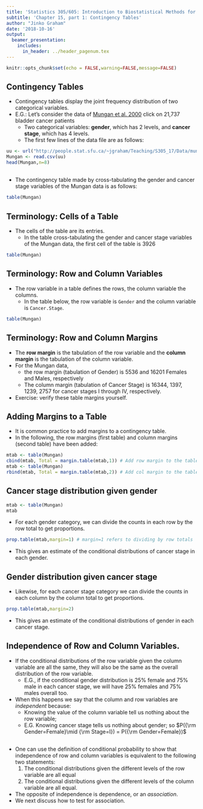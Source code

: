 ```yaml
---
title: 'Statistics 305/605: Introduction to Biostatistical Methods for Health Sciences'
subtitle: 'Chapter 15, part 1: Contingency Tables'
author: "Jinko Graham"
date: '2018-10-16'
output: 
  beamer_presentation:
    includes:
      in_header: ../header_pagenum.tex
---
```


```r
knitr::opts_chunk$set(echo = FALSE,warning=FALSE,message=FALSE)
```


## Contingency Tables 

* Contingency tables display
the joint frequency distribution of two categorical variables.
* E.G.: Let's consider the data of [Mungan et al. 2000](https://www.ncbi.nlm.nih.gov/pubmed/10699612) \tiny click
\normalsize on 21,737 bladder cancer patients
    + Two categorical variables: **gender**, which has 2 levels,
    and **cancer stage**, which has 4 levels.
    + The first few lines of the data file are as follows:


\scriptsize

```r
uu <- url("http://people.stat.sfu.ca/~jgraham/Teaching/S305_17/Data/mung.csv")
Mungan <- read.csv(uu)
head(Mungan,n=8)
```

## 

* The contingency table made by cross-tabulating
the gender and cancer stage variables of the Mungan data is as follows:

```r
table(Mungan)
```


## Terminology: Cells of a Table

* The cells of the table are its entries.
    + In the table cross-tabulating the gender and cancer 
    stage variables of the Mungan data, the first cell of the table is 3926
    
    
\scriptsize

```r
table(Mungan)
```

## Terminology: Row and Column Variables

* The row variable in a table defines the rows, the 
column variable the columns. 
    + In the table below, the row variable is `Gender` 
    and the column variable is `Cancer.Stage`.
    
\scriptsize

```r
table(Mungan)
```

## Terminology: Row and Column Margins

* The **row margin** is the tabulation of the row variable and 
the **column margin** is the tabulation of the column variable. 
* For the Mungan data, 
    + the row margin (tabulation of Gender) is 5536 and 
    16201 Females and Males, respectively
    + The column margin (tabulation of Cancer Stage) is
    16344, 1397, 1239, 2757 for cancer stages I through IV,
    respectively.
* Exercise: verify these table margins yourself.

## Adding Margins to a Table

* It is common practice to add margins to a contingency table.
* In the following, the row margins (first table) and 
column margins (second table) have been added:

```r
mtab <- table(Mungan)
cbind(mtab, Total = margin.table(mtab,1)) # Add row margin to the table
mtab <- table(Mungan)
rbind(mtab, Total = margin.table(mtab,2)) # Add col margin to the table
```

<!-- NTS: Row margin is marginal distn of the row variable
and col margin is marginal distn of the column variable.
-->

## Cancer stage distribution given gender

\scriptsize

```r
mtab <- table(Mungan)
mtab
```
\normalsize

* For each gender category, we can divide the 
counts in each row by
    the row total to get proportions.
    
\scriptsize

```r
prop.table(mtab,margin=1) # margin=1 refers to dividing by row totals
```

\normalsize

* This gives an estimate of the conditional distributions of cancer stage in each gender.
    
## Gender distribution given cancer stage 

* Likewise, for each cancer stage category we can divide
the counts in each column by the column total 
to get proportions.

\scriptsize

```r
prop.table(mtab,margin=2)
```


\normalsize

* This gives an estimate of the conditional distributions of gender in each cancer stage.

<!--
## Software Notes

* `prop.table()` requires a data type known as a `matrix` as input. 
* Sometimes we are given the cross-tabulated data and want
to enter the table into R ourselves as a `data.frame`.
* Then need to "coerce" the `data.frame` to a `matrix`:

\scriptsize

```r
mydf <- data.frame(Stage1=c(3926,12418), Stage2=c(402,995),
                    Stage3=c(356,883), Stage4=c(852,1905)) 
row.names(mydf) <- c("Female","Male")
mymat <- as.matrix(mydf) # coerce data.frame to matrix
mymat 
prop.table(mymat,margin=2)
```

## Software Notes, cont.

* DIY proportions: It is easy to compute with columns of a data frame; e.g.,

\scriptsize

```r
library(dplyr)
mydf <- 
  mutate(mydf,
    rTot=Stage1+Stage2+Stage3+Stage4, # row totals
    p1=Stage1/rTot,p2=Stage2/rTot,p3=Stage3/rTot,p4=Stage4/rTot) # row propns
select(mydf,p1,p2,p3,p4) # select() selects named columns of a data frame
```
-->

## Independence of Row and Column Variables.


* If the conditional distributions of the row variable 
given the column variable are all the same,
they will also be the same as
the overall distribution of the row variable.
    + E.G., if the conditional gender distribution is 
    25% female and 75% male in each cancer stage, we will
    have 25% females and 75% males overall too.
* When this happens we say that the column and row variables are
_independent_ because:
    + Knowing the value of the column variable 
    tell us nothing about the row
    variable; 
    + E.G. Knowing cancer stage tells us nothing about
    gender; so 
    $P({\rm Gender=Female}\mid {\rm Stage=I}) = P({\rm Gender=Female})$

## 

* One can use the definition of conditional probability to show that independence of row and column variables is 
equivalent to the following two statements:
    1. The conditional distributions given the different levels of the row variable are all equal
    2. The conditional distributions given the different levels of the column variable are all equal.
* The opposite of independence is dependence, or an
_association_.
* We next discuss how to test for association.
    